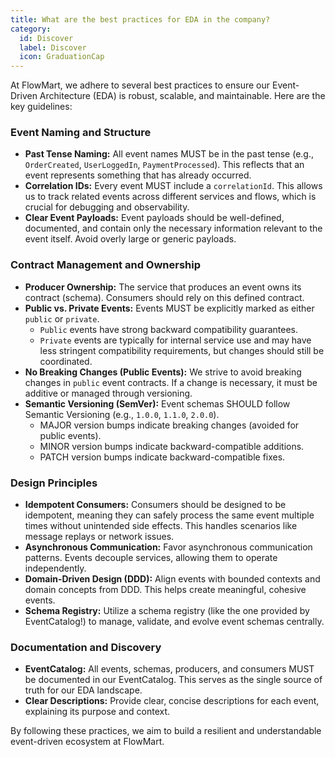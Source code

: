 ```yaml
---
title: What are the best practices for EDA in the company?
category:
  id: Discover
  label: Discover
  icon: GraduationCap
---
```




At FlowMart, we adhere to several best practices to ensure our Event-Driven Architecture (EDA) is robust, scalable, and maintainable. Here are the key guidelines:

### Event Naming and Structure

*   **Past Tense Naming:** All event names MUST be in the past tense (e.g., `OrderCreated`, `UserLoggedIn`, `PaymentProcessed`). This reflects that an event represents something that has already occurred.
*   **Correlation IDs:** Every event MUST include a `correlationId`. This allows us to track related events across different services and flows, which is crucial for debugging and observability.
*   **Clear Event Payloads:** Event payloads should be well-defined, documented, and contain only the necessary information relevant to the event itself. Avoid overly large or generic payloads.

### Contract Management and Ownership

*   **Producer Ownership:** The service that produces an event owns its contract (schema). Consumers should rely on this defined contract.
*   **Public vs. Private Events:** Events MUST be explicitly marked as either `public` or `private`.
    *   `Public` events have strong backward compatibility guarantees.
    *   `Private` events are typically for internal service use and may have less stringent compatibility requirements, but changes should still be coordinated.
*   **No Breaking Changes (Public Events):** We strive to avoid breaking changes in `public` event contracts. If a change is necessary, it must be additive or managed through versioning.
*   **Semantic Versioning (SemVer):** Event schemas SHOULD follow Semantic Versioning (e.g., `1.0.0`, `1.1.0`, `2.0.0`).
    *   MAJOR version bumps indicate breaking changes (avoided for public events).
    *   MINOR version bumps indicate backward-compatible additions.
    *   PATCH version bumps indicate backward-compatible fixes.

### Design Principles

*   **Idempotent Consumers:** Consumers should be designed to be idempotent, meaning they can safely process the same event multiple times without unintended side effects. This handles scenarios like message replays or network issues.
*   **Asynchronous Communication:** Favor asynchronous communication patterns. Events decouple services, allowing them to operate independently.
*   **Domain-Driven Design (DDD):** Align events with bounded contexts and domain concepts from DDD. This helps create meaningful, cohesive events.
*   **Schema Registry:** Utilize a schema registry (like the one provided by EventCatalog!) to manage, validate, and evolve event schemas centrally.

### Documentation and Discovery

*   **EventCatalog:** All events, schemas, producers, and consumers MUST be documented in our EventCatalog. This serves as the single source of truth for our EDA landscape.
*   **Clear Descriptions:** Provide clear, concise descriptions for each event, explaining its purpose and context.

By following these practices, we aim to build a resilient and understandable event-driven ecosystem at FlowMart.
